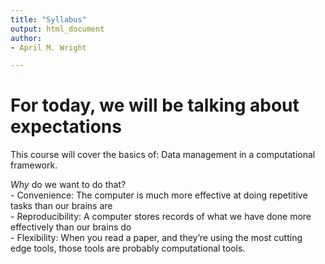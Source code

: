 ```yaml
---
title: "Syllabus"
output: html_document
author:
- April M. Wright

---
```


# For today, we will be talking about expectations

This course will cover the basics of: Data management in a computational framework.

_Why_ do we want to do that?  
    - Convenience: The computer is much more effective at doing repetitive tasks than our brains are  
    - Reproducibility: A computer stores records of what we have done more effectively than our brains do  
    - Flexibility: When you read a paper, and they're using the most cutting edge tools, those tools are probably computational tools.
